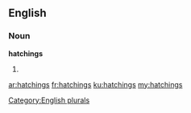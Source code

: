 ==English==

===Noun===
'''hatchings'''

# {{plural of|[[hatching]]}}

[[Category:English plurals]]

[[ar:hatchings]]
[[fr:hatchings]]
[[ku:hatchings]]
[[my:hatchings]]